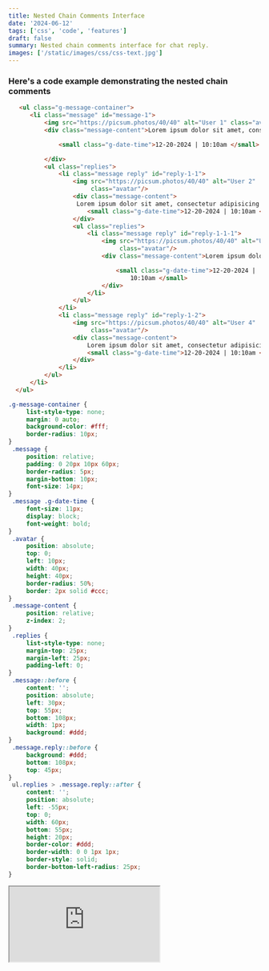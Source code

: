 ```yaml
---
title: Nested Chain Comments Interface
date: '2024-06-12'
tags: ['css', 'code', 'features']
draft: false
summary: Nested chain comments interface for chat reply.
images: ['/static/images/css/css-text.jpg']
---
```




### Here's a code example demonstrating the nested chain comments
```html
   <ul class="g-message-container">
      <li class="message" id="message-1">
          <img src="https://picsum.photos/40/40" alt="User 1" class="avatar"/>
          <div class="message-content">Lorem ipsum dolor sit amet, consectetur Lorem ipsum dolor sit amet, consectetur adipisicing elit. Asperiores earum expedita explicabo fuga harum quibusdam repellat sint sit. Alias distinctio harum illo incidunt, ipsum iusto natus quas voluptate. Ad amet assumenda cumque cupiditate deleniti doloremque facilis nobis omnis voluptate voluptates. Consequatur dignissimos dolor, doloremque earum excepturi explicabo fuga inventore ipsa laborum maxime nostrum pariatur quam quo quod quos, recusandae sed sequi tenetur unde velit? Animi aspernatur consectetur eum fugiat iste, libero molestias nemo reiciendis sequi? Consequuntur dolorem ducimus, eos et illum impedit incidunt magni nobis officiis provident, quam quia quibusdam quidem vero voluptas! Deserunt harum nemo odio placeat quo quos!

              <small class="g-date-time">12-20-2024 | 10:10am </small>

          </div>
          <ul class="replies">
              <li class="message reply" id="reply-1-1">
                  <img src="https://picsum.photos/40/40" alt="User 2"
                       class="avatar"/>
                  <div class="message-content">
                   Lorem ipsum dolor sit amet, consectetur adipisicing elit. Ipsam iure, minima quam quo sit tenetur unde voluptas. Aut cum facilis iste quam sint! Ab asperiores dicta, distinctio, doloribus ea eum fugiat itaque laboriosam laborum mollitia omnis optio, tempore! A animi architecto at cumque debitis dignissimos ducimus exercitationem expedita fugit incidunt ipsum iusto labore laudantium minima mollitia nemo nulla praesentium quas rerum sapiente sit sunt, tempora tenetur. Ab delectus distinctio dolorum explicabo impedit, neque nihil non nostrum perspiciatis voluptatem. Blanditiis culpa est eveniet, expedita nam odio omnis quisquam quos reprehenderit saepe sint, sunt tempore voluptate? Consectetur corporis debitis deleniti doloribus esse ipsum laboriosam maxime mollitia necessitatibus officiis omnis qui quod recusandae rem sed sit soluta, vel voluptas voluptatibus voluptatum! Eligendi in magnam natus optio placeat possimus repellat reprehenderit, sequi, sit unde ut vel voluptates! Cum dolores iste libero nihil nostrum quaerat. Accusantium blanditiis deleniti dolor error facilis itaque nostrum odio possimus qui voluptate? Aspernatur aut eos est fugiat magnam natus numquam saepe. Ad commodi consequuntur debitis fugit officiis optio quos sed temporibus voluptas voluptatem. Amet asperiores assumenda eum ex iste laudantium maxime optio provident quo voluptatum. A aspernatur atque, debitis esse est nihil numquam praesentium provident? Beatae cumque debitis eos exercitationem hic incidunt iste mollitia quo rerum velit. Ad culpa delectus doloremque eligendi facilis labore possimus quam, recusandae soluta! At cum delectus esse excepturi facilis impedit in inventore, modi mollitia nihil perspiciatis quae quas sapiente totam ut voluptates voluptatibus. Adipisci alias consequuntur cumque deserunt doloremque dolores dolorum ducimus est explicabo, fugit harum impedit ipsam laboriosam laborum libero, molestiae, nihil nobis provident quia quos ratione soluta suscipit velit. Consequatur cum incidunt nemo odio voluptas? Amet animi asperiores aspernatur consequuntur delectus distinctio dolorum eaque eius, explicabo harum illo, iusto laboriosam molestiae mollitia, nam nesciunt nisi perferendis possimus praesentium quas reiciendis rem vero voluptatem.
                      <small class="g-date-time">12-20-2024 | 10:10am </small>
                  </div>
                  <ul class="replies">
                      <li class="message reply" id="reply-1-1-1">
                          <img src="https://picsum.photos/40/40" alt="User 3"
                               class="avatar"/>
                          <div class="message-content">Lorem ipsum dolor sit amet, consectetur adipisicing elit. Accusantium corporis culpa eos minima natus praesentium ut! Animi architecto dolor, ducimus facere, iusto maiores nemo optio quisquam quos saepe ullam, velit.

                              <small class="g-date-time">12-20-2024 |
                                  10:10am </small>
                          </div>
                      </li>
                  </ul>
              </li>
              <li class="message reply" id="reply-1-2">
                  <img src="https://picsum.photos/40/40" alt="User 4"
                       class="avatar"/>
                  <div class="message-content">
                      Lorem ipsum dolor sit amet, consectetur adipisicing elit. Dignissimos eaque enim similique! Ab architecto consectetur dignissimos ipsam nobis quasi qui quisquam quos sint voluptatibus. Cum iure maxime nobis quas recusandae.
                      <small class="g-date-time">12-20-2024 | 10:10am </small>
                  </div>
              </li>
          </ul>
      </li>
  </ul>
```

```css
.g-message-container {
	 list-style-type: none;
	 margin: 0 auto;
	 background-color: #fff;
	 border-radius: 10px;
}
 .message {
	 position: relative;
	 padding: 0 20px 10px 60px;
	 border-radius: 5px;
	 margin-bottom: 10px;
	 font-size: 14px;
}
 .message .g-date-time {
	 font-size: 11px;
	 display: block;
	 font-weight: bold;
}
 .avatar {
	 position: absolute;
	 top: 0;
	 left: 10px;
	 width: 40px;
	 height: 40px;
	 border-radius: 50%;
	 border: 2px solid #ccc;
}
 .message-content {
	 position: relative;
	 z-index: 2;
}
 .replies {
	 list-style-type: none;
	 margin-top: 25px;
	 margin-left: 25px;
	 padding-left: 0;
}
 .message::before {
	 content: '';
	 position: absolute;
	 left: 30px;
	 top: 55px;
	 bottom: 108px;
	 width: 1px;
	 background: #ddd;
}
 .message.reply::before {
	 background: #ddd;
	 bottom: 108px;
	 top: 45px;
}
 ul.replies > .message.reply::after {
	 content: '';
	 position: absolute;
	 left: -55px;
	 top: 0;
	 width: 60px;
	 bottom: 55px;
	 height: 20px;
	 border-color: #ddd;
	 border-width: 0 0 1px 1px;
	 border-style: solid;
	 border-bottom-left-radius: 25px;
}

```

<div>
  <iframe src="https://codesandbox.io/embed/ytjjcq?view=editor+%2B+preview&module=%2Fstyles.css&hidenavigation=1&expanddevtools=1"
          style={{width:'100%', height: '500px', border:'0', borderRadius: '4px', overflow:'hidden'}}
          title="chain-comments"
          allow="accelerometer; ambient-light-sensor; camera; encrypted-media; geolocation; gyroscope; hid; microphone; midi; payment; usb; vr; xr-spatial-tracking"
          sandbox="allow-forms allow-modals allow-popups allow-presentation allow-same-origin allow-scripts"
  ></iframe>
</div>



